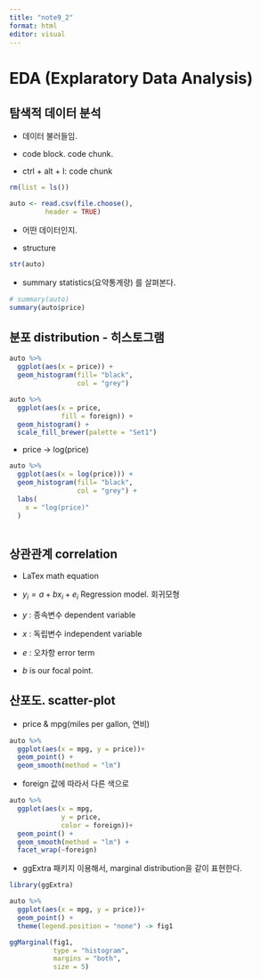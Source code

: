 ```yaml
---
title: "note9_2"
format: html
editor: visual
---
```


# EDA (Explaratory Data Analysis)

## 탐색적 데이터 분석

-   데이터 불러들임.

-   code block. code chunk.

-   ctrl + alt + I: code chunk

```r
rm(list = ls())

auto <- read.csv(file.choose(), 
         header = TRUE)
```

-   어떤 데이터인지.

-   structure

```r
str(auto)
```

-   summary statistics(요약통계량) 를 살펴본다.

```r
# summary(auto)
summary(auto$price)
```

## 분포 distribution - 히스토그램

```r
auto %>% 
  ggplot(aes(x = price)) + 
  geom_histogram(fill= "black",
                 col = "grey")

auto %>% 
  ggplot(aes(x = price, 
             fill = foreign)) +
  geom_histogram() +
  scale_fill_brewer(palette = "Set1")


```

-   price -\> log(price)

```r
auto %>% 
  ggplot(aes(x = log(price))) + 
  geom_histogram(fill= "black",
                 col = "grey") +
  labs(
    x = "log(price)"
  )
  
```

## 상관관계 correlation

-   LaTex math equation

-   $y_i = a + b x_i + e_i$ Regression model. 회귀모형

-   $y$ : 종속변수 dependent variable

-   $x$ : 독립변수 independent variable

-   $e$ : 오차항 error term

-   $b$ is our focal point.

## 산포도. scatter-plot

-   price & mpg(miles per gallon, 연비)

```r
auto %>% 
  ggplot(aes(x = mpg, y = price))+
  geom_point() +
  geom_smooth(method = "lm")
```

-   foreign 값에 따라서 다른 색으로

```r
auto %>% 
  ggplot(aes(x = mpg, 
             y = price,
             color = foreign))+
  geom_point() +
  geom_smooth(method = "lm") +
  facet_wrap(~foreign)
```

-   ggExtra 패키지 이용해서, marginal distribution을 같이 표현한다.

```r
library(ggExtra)

auto %>% 
  ggplot(aes(x = mpg, y = price))+
  geom_point() +
  theme(legend.position = "none") -> fig1

ggMarginal(fig1,
           type = "histogram",
           margins = "both",
           size = 5)


```
